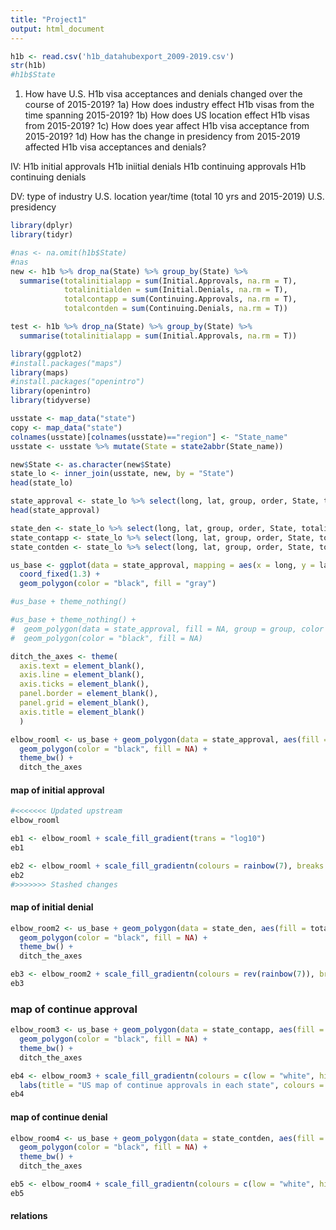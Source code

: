```yaml
---
title: "Project1"
output: html_document
---
```


```r
h1b <- read.csv('h1b_datahubexport_2009-2019.csv')
str(h1b)
#h1b$State
```

1. How have U.S. H1b visa acceptances and denials changed over the course of 2015-2019?
  1a) How does industry effect H1b visas from the time spanning 2015-2019?
  1b) How does US location effect H1b visas from 2015-2019?
  1c) How does year affect H1b visa acceptance from 2015-2019?
  1d) How has the change in presidency from 2015-2019 affected H1b visa acceptances and denials?
  
IV: H1b initial approvals
    H1b iniitial denials
    H1b continuing approvals
    H1b continuing denials

DV: type of industry
    U.S. location
    year/time (total 10 yrs and 2015-2019)
    U.S. presidency
    
    
```r
library(dplyr)
library(tidyr)
```
    
```r
#nas <- na.omit(h1b$State)
#nas
new <- h1b %>% drop_na(State) %>% group_by(State) %>%
  summarise(totalinitialapp = sum(Initial.Approvals, na.rm = T),
            totalinitialden = sum(Initial.Denials, na.rm = T),
            totalcontapp = sum(Continuing.Approvals, na.rm = T),
            totalcontden = sum(Continuing.Denials, na.rm = T))

test <- h1b %>% drop_na(State) %>% group_by(State) %>%
  summarise(totalinitialapp = sum(Initial.Approvals, na.rm = T))
```

```r
library(ggplot2)
#install.packages("maps")
library(maps)
#install.packages("openintro")
library(openintro)
library(tidyverse)
```

```r
usstate <- map_data("state")
copy <- map_data("state")
colnames(usstate)[colnames(usstate)=="region"] <- "State_name"
usstate <- usstate %>% mutate(State = state2abbr(State_name))

new$State <- as.character(new$State)
state_lo <- inner_join(usstate, new, by = "State")
head(state_lo)
```

```r
state_approval <- state_lo %>% select(long, lat, group, order, State, totalinitialapp, State_name)
head(state_approval)
```

```r
state_den <- state_lo %>% select(long, lat, group, order, State, totalinitialden, State_name)
state_contapp <- state_lo %>% select(long, lat, group, order, State, totalcontapp, State_name)
state_contden <- state_lo %>% select(long, lat, group, order, State, totalcontden, State_name)
```


```r
us_base <- ggplot(data = state_approval, mapping = aes(x = long, y = lat, group = group)) +
  coord_fixed(1.3) +
  geom_polygon(color = "black", fill = "gray")

#us_base + theme_nothing()

#us_base + theme_nothing() +
#  geom_polygon(data = state_approval, fill = NA, group = group, color = "white") +
#  geom_polygon(color = "black", fill = NA)

ditch_the_axes <- theme(
  axis.text = element_blank(),
  axis.line = element_blank(),
  axis.ticks = element_blank(),
  panel.border = element_blank(),
  panel.grid = element_blank(),
  axis.title = element_blank()
  )

elbow_rooml <- us_base + geom_polygon(data = state_approval, aes(fill = totalinitialapp), color = "white") +
  geom_polygon(color = "black", fill = NA) +
  theme_bw() +
  ditch_the_axes

```

#### map of initial approval
```r
#<<<<<<< Updated upstream
elbow_rooml 

eb1 <- elbow_rooml + scale_fill_gradient(trans = "log10")
eb1

eb2 <- elbow_rooml + scale_fill_gradientn(colours = rainbow(7), breaks = c(min(state_approval$totalinitialapp),1000, 6000, median(state_approval$totalinitialapp), 100000, max(state_approval$totalinitialapp)), trans = "log10")
eb2 
#>>>>>>> Stashed changes 
```

#### map of initial denial
```r
elbow_room2 <- us_base + geom_polygon(data = state_den, aes(fill = totalinitialden), color = "white") +
  geom_polygon(color = "black", fill = NA) +
  theme_bw() +
  ditch_the_axes

eb3 <- elbow_room2 + scale_fill_gradientn(colours = rev(rainbow(7)), breaks = c(min(state_den$totalinitialden),1000, 6000, median(state_den$totalinitialden), 100000, max(state_den$totalinitialden)), trans = "log10")
eb3
```

### map of continue approval
```r
elbow_room3 <- us_base + geom_polygon(data = state_contapp, aes(fill = totalcontapp), color = "white") +
  geom_polygon(color = "black", fill = NA) +
  theme_bw() +
  ditch_the_axes

eb4 <- elbow_room3 + scale_fill_gradientn(colours = c(low = "white", high = "dark blue"), breaks = c(min(state_contapp$totalcontapp),1000, 6000, median(state_contapp$totalcontapp), 100000, max(state_contapp$totalcontapp)), trans = "log10") +
  labs(title = "US map of continue approvals in each state", colours = "Numbers of Continue Approvals\n")
eb4
```

#### map of continue denial
```r
elbow_room4 <- us_base + geom_polygon(data = state_contden, aes(fill = totalcontden), color = "white") +
  geom_polygon(color = "black", fill = NA) +
  theme_bw() +
  ditch_the_axes

eb5 <- elbow_room4 + scale_fill_gradientn(colours = c(low = "white", high = "dark blue"), breaks = c(min(state_contden$totalcontden),1000, 6000, median(state_contden$totalcontden), 100000, max(state_contden$totalcontden)), trans = "log10")
eb5
```

#### relations
```r

```

